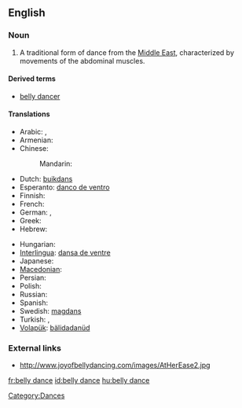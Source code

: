 ==English==

===Noun===
{{en-noun|sg=[[belly]] [[dance]]}}

# A traditional form of dance from the [[Middle East]], characterized by movements of the abdominal muscles.

====Derived terms====
* [[belly dancer]]

====Translations====
{{trans-top|form of dance}}
* Arabic: {{t|ar|رقص شرقي|m|tr=raqS sharkiy|sc=Arab}} {{qualifier|oriental dance}},  {{t|ar|رقص بلدي|m|tr=raqS baladiy|sc=Arab}}  {{qualifier|national dance}}
* Armenian: {{t-|hy|պորտապար|tr=portapar|xs=Armenian}}
* Chinese:
*: Mandarin: {{t|zh|肚皮舞|tr=dùpí-wǔ|sc=Hani}}
* Dutch: [[buikdans]]
* Esperanto: [[danco de ventro]]
* Finnish: {{t-|fi|vatsatanssi}}
* French: {{t+|fr|danse du ventre|f}}
* German: {{t-|de|Bauchtanz|m}},  {{t|de|orientalischer Tanz|m}}
* Greek: {{t|el|χορός οριεντάλ|sc=Grek}}
* Hebrew: {{t|he|מחול מזרחי|sc=Hebr}}
{{trans-mid}}
* Hungarian: {{t|hu|hastánc}}
* [[Interlingua]]: [[dansa de ventre]]
* Japanese: {{t|ja|ベリーダンス|tr=berīdansu|sc=Jpan}}
* [[Macedonian]]: {{t|mk|стомачен танц|m|tr=stómačen tanc|xs=Macedonian}}
* Persian: {{t|fa|رقص عربی|sc=fa-Arab}} {{qualifier|Arabic dance}}
* Polish: {{t|pl|taniec brzucha|m}}
* Russian: {{t|ru|танец живота|m|tr=tánec životá|sc=Cyrl}}
* Spanish: {{t|es|danza del vientre|f}}
* Swedish: [[magdans]] {{c}}
* Turkish: {{t+|tr|göbek dansı}},  {{t|tr|oryantal}}
* [[Volapük]]: [[bälidadanüd]]
{{trans-bottom}}

===External links===
* http://www.joyofbellydancing.com/images/AtHerEase2.jpg

{{anagrams:en/abcdeellny}}
[[Category:Dances]]

[[fr:belly dance]]
[[id:belly dance]]
[[hu:belly dance]]